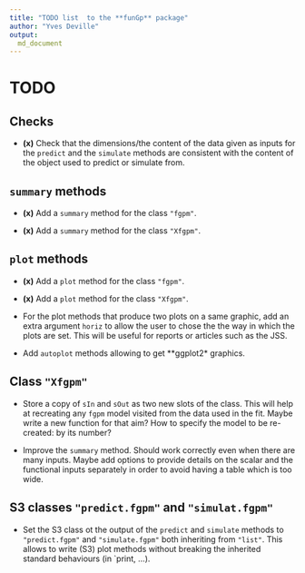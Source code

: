 ```yaml
---
title: "TODO list  to the **funGp** package"
author: "Yves Deville"
output:
  md_document
---
```

		
# TODO		
		
## Checks

- **(x)** Check that the dimensions/the content of the data given as
  inputs for the `predict` and the `simulate` methods are consistent
  with the content of the object used to predict or simulate from.
		
## `summary` methods

- **(x)** Add a `summary` method for the class `"fgpm"`.

- **(x)** Add a `summary` method for the class `"Xfgpm"`.

## `plot` methods

- **(x)** Add a `plot` method for the class `"fgpm"`.

- **(x)** Add a `plot` method for the class `"Xfgpm"`.

- For the plot methods that produce two plots on a same graphic, add
  an extra argument `horiz` to allow the user to chose the the way in
  which the plots are set. This will be useful for reports or articles
  such as the JSS.

- Add `autoplot` methods allowing to get **ggplot2* graphics.

## Class `"Xfgpm"`

- Store a copy of `sIn` and `sOut` as two new slots of the class.
  This will help at recreating any `fgpm` model visited from the data
  used in the fit. Maybe write a new function for that aim? How to
  specify the model to be re-created: by its number?

- Improve the `summary` method. Should work correctly even when there 
  are many inputs. Maybe add options to provide details on the scalar 
  and the functional inputs separately in order to avoid having a table
  which is too wide.

## S3 classes `"predict.fgpm"` and `"simulat.fgpm"`

- Set the S3 class ot the output of the `predict` and `simulate`
  methods to `"predict.fgpm"` and `"simulate.fgpm"` both inheriting
  from `"list"`. This allows to write (S3) plot methods without
  breaking the inherited standard behaviours (in `print, ...).
